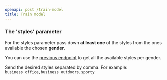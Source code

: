 ```yaml
---
openapi: post /train-model
title: Train model
---
```


### The 'styles' parameter
For the styles parameter pass down **at least one** of the styles from the ones available the chosen **gender**.

You can use the [previous endpoint](/api-reference/model/get-get-styles) to get all the available styles per gender.

Send the desired styles separated by comma. For example:<br />
`business office,business outdoors,sporty`